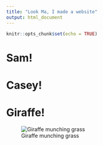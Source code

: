 ```yaml
---
title: "Look Ma, I made a website"
output: html_document
---
```


```r
knitr::opts_chunk$set(echo = TRUE)
```

# Sam!

# Casey!


# Giraffe!
![Giraffe munching grass](https://upload.wikimedia.org/wikipedia/commons/0/0b/Giraffe_face_FLA.jpg)

